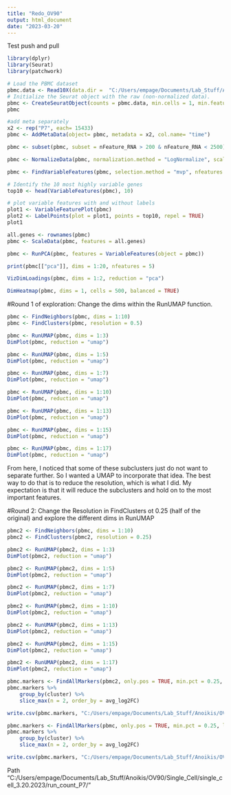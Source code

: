 ```yaml
---
title: "Redo_OV90"
output: html_document
date: "2023-03-20"
---
```

Test push and pull
```r
library(dplyr)
library(Seurat)
library(patchwork)
```

```r
# Load the PBMC dataset
pbmc.data <- Read10X(data.dir =  "C:/Users/empage/Documents/Lab_Stuff/Anoikis/OV90/Single_Cell/single_cell_3.20.2023/run_count_P7/")
# Initialize the Seurat object with the raw (non-normalized data).
pbmc <- CreateSeuratObject(counts = pbmc.data, min.cells = 1, min.features = 200)
pbmc
```

```r
#add meta separately 
x2 <- rep("P7", each= 15433)
pbmc <- AddMetaData(object= pbmc, metadata = x2, col.name= "time")
```

```r
pbmc <- subset(pbmc, subset = nFeature_RNA > 200 & nFeature_RNA < 2500)

pbmc <- NormalizeData(pbmc, normalization.method = "LogNormalize", scale.factor = 10000)
```

```r
pbmc <- FindVariableFeatures(pbmc, selection.method = "mvp", nfeatures = 2000)

# Identify the 10 most highly variable genes
top10 <- head(VariableFeatures(pbmc), 10)

# plot variable features with and without labels
plot1 <- VariableFeaturePlot(pbmc)
plot2 <- LabelPoints(plot = plot1, points = top10, repel = TRUE)
plot1
```

```r
all.genes <- rownames(pbmc)
pbmc <- ScaleData(pbmc, features = all.genes)
```

```r
pbmc <- RunPCA(pbmc, features = VariableFeatures(object = pbmc))
```

```r
print(pbmc[["pca"]], dims = 1:20, nfeatures = 5)
```

```r
VizDimLoadings(pbmc, dims = 1:2, reduction = "pca")
```

```r
DimHeatmap(pbmc, dims = 1, cells = 500, balanced = TRUE)
```

#Round 1 of exploration: Change the dims within the RunUMAP function. 

```r
pbmc <- FindNeighbors(pbmc, dims = 1:10)
pbmc <- FindClusters(pbmc, resolution = 0.5)
```

```r
pbmc <- RunUMAP(pbmc, dims = 1:3)
DimPlot(pbmc, reduction = "umap")
```

```r
pbmc <- RunUMAP(pbmc, dims = 1:5)
DimPlot(pbmc, reduction = "umap")
```

```r
pbmc <- RunUMAP(pbmc, dims = 1:7)
DimPlot(pbmc, reduction = "umap")
```

```r
pbmc <- RunUMAP(pbmc, dims = 1:10)
DimPlot(pbmc, reduction = "umap")
```

```r
pbmc <- RunUMAP(pbmc, dims = 1:13)
DimPlot(pbmc, reduction = "umap")
```

```r
pbmc <- RunUMAP(pbmc, dims = 1:15)
DimPlot(pbmc, reduction = "umap")
```

```r
pbmc <- RunUMAP(pbmc, dims = 1:17)
DimPlot(pbmc, reduction = "umap")
```

From here, I noticed that some of these subclusters just do not want to separate further. So I wanted a UMAP to incorporate that idea. The best way to do that is to reduce the resolution, which is what I did. My expectation is that it will reduce the subclusters and hold on to the most important features. 

#Round 2: Change the Resolution in FindClusters ot 0.25 (half of the original) and explore the different dims in RunUMAP 
```r
pbmc2 <- FindNeighbors(pbmc, dims = 1:10)
pbmc2 <- FindClusters(pbmc2, resolution = 0.25)
```

```r
pbmc2 <- RunUMAP(pbmc2, dims = 1:3)
DimPlot(pbmc2, reduction = "umap")
```

```r
pbmc2 <- RunUMAP(pbmc2, dims = 1:5)
DimPlot(pbmc2, reduction = "umap")
```

```r
pbmc2 <- RunUMAP(pbmc2, dims = 1:7)
DimPlot(pbmc2, reduction = "umap")
```

```r
pbmc2 <- RunUMAP(pbmc2, dims = 1:10)
DimPlot(pbmc2, reduction = "umap")
```

```r
pbmc2 <- RunUMAP(pbmc2, dims = 1:13)
DimPlot(pbmc2, reduction = "umap")
```

```r
pbmc2 <- RunUMAP(pbmc2, dims = 1:15)
DimPlot(pbmc2, reduction = "umap")
```

```r
pbmc2 <- RunUMAP(pbmc2, dims = 1:17)
DimPlot(pbmc2, reduction = "umap")
```


```r
pbmc.markers <- FindAllMarkers(pbmc2, only.pos = TRUE, min.pct = 0.25, logfc.threshold = 0.25)
pbmc.markers %>%
    group_by(cluster) %>%
    slice_max(n = 2, order_by = avg_log2FC)

write.csv(pbmc.markers, "C:/Users/empage/Documents/Lab_Stuff/Anoikis/OV90/Single_Cell/single_cell_3.20.2023/P7_genes_subgroups_exploration.csv")
```


```r
pbmc.markers <- FindAllMarkers(pbmc, only.pos = TRUE, min.pct = 0.25, logfc.threshold = 0.25)
pbmc.markers %>%
    group_by(cluster) %>%
    slice_max(n = 2, order_by = avg_log2FC)

write.csv(pbmc.markers, "C:/Users/empage/Documents/Lab_Stuff/Anoikis/OV90/Single_Cell/single_cell_3.20.2023/P7_genes_subgroups_exploration_original.csv")
```

Path "C:/Users/empage/Documents/Lab_Stuff/Anoikis/OV90/Single_Cell/single_cell_3.20.2023/run_count_P7/"

